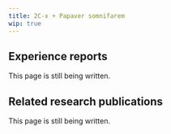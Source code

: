 ---
title: 2C-x + Papaver somnifarem
wip: true
---

## Experience reports

This page is still being written.

## Related research publications

This page is still being written.


